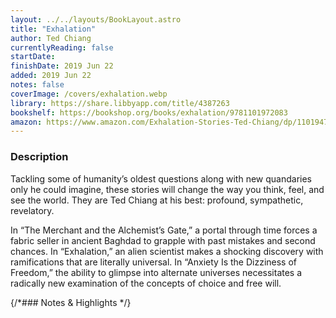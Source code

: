 ```yaml
---
layout: ../../layouts/BookLayout.astro
title: "Exhalation"
author: Ted Chiang
currentlyReading: false
startDate: 
finishDate: 2019 Jun 22
added: 2019 Jun 22
notes: false
coverImage: /covers/exhalation.webp
library: https://share.libbyapp.com/title/4387263
bookshelf: https://bookshop.org/books/exhalation/9781101972083
amazon: https://www.amazon.com/Exhalation-Stories-Ted-Chiang/dp/1101947888
---
```


<ReadingTime
  startDate  = {frontmatter.startDate}
  finishDate = {frontmatter.finishDate}
/>

### Description
Tackling some of humanity’s oldest questions along with new quandaries only he could imagine, these stories will change the way you think, feel, and see the world. They are Ted Chiang at his best: profound, sympathetic, revelatory.

In “The Merchant and the Alchemist’s Gate,” a portal through time forces a fabric seller in ancient Baghdad to grapple with past mistakes and second chances. In “Exhalation,” an alien scientist makes a shocking discovery with ramifications that are literally universal. In “Anxiety Is the Dizziness of Freedom,” the ability to glimpse into alternate universes necessitates a radically new examination of the concepts of choice and free will.

{/*### Notes & Highlights */}

<BuyBook
  library   = {frontmatter.library}
  bookshelf = {frontmatter.bookshelf}
  amazon    = {frontmatter.amazon}
/>
